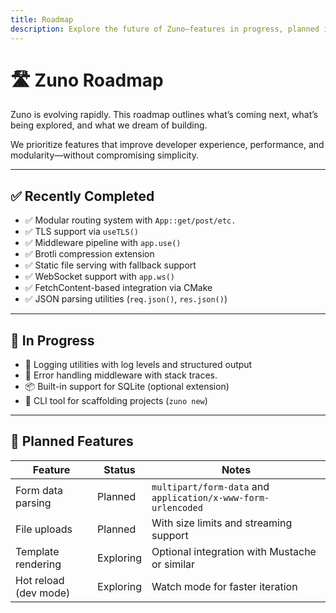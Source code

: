 ```yaml
---
title: Roadmap
description: Explore the future of Zuno—features in progress, planned improvements, and long-term goals.
---
```


# 🛣️ Zuno Roadmap

Zuno is evolving rapidly. This roadmap outlines what’s coming next, what’s being explored, and what we dream of building.

We prioritize features that improve developer experience, performance, and modularity—without compromising simplicity.

---

## ✅ Recently Completed

- ✅ Modular routing system with `App::get/post/etc.`
- ✅ TLS support via `useTLS()`
- ✅ Middleware pipeline with `app.use()`
- ✅ Brotli compression extension
- ✅ Static file serving with fallback support
- ✅ WebSocket support with `app.ws()`
- ✅ FetchContent-based integration via CMake
- ✅ JSON parsing utilities (`req.json()`, `res.json()`)

---

## 🚧 In Progress

- 🧾 Logging utilities with log levels and structured output
- 🧠 Error handling middleware with stack traces.
- 📦 Built-in support for SQLite (optional extension)
- 🧱 CLI tool for scaffolding projects (`zuno new`)

---

## 🧭 Planned Features

| Feature                     | Status     | Notes                                      |
|----------------------------|------------|--------------------------------------------|
| Form data parsing          | Planned    | `multipart/form-data` and `application/x-www-form-urlencoded` |
| File uploads               | Planned    | With size limits and streaming support     |
| Template rendering         | Exploring  | Optional integration with Mustache or similar |
| Hot reload (dev mode)      | Exploring  | Watch mode for faster iteration            |